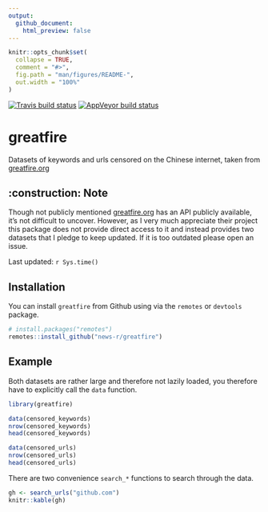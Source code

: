 ```yaml
---
output: 
  github_document:
    html_preview: false
---
```


<!-- README.md is generated from README.Rmd. Please edit that file -->

```r
knitr::opts_chunk$set(
  collapse = TRUE,
  comment = "#>",
  fig.path = "man/figures/README-",
  out.width = "100%"
)
```
<!-- badges: start -->
[![Travis build status](https://travis-ci.org/news-r/greatfire.svg?branch=master)](https://travis-ci.org/news-r/greatfire)
[![AppVeyor build status](https://ci.appveyor.com/api/projects/status/github/news-r/greatfire?branch=master&svg=true)](https://ci.appveyor.com/project/news-r/greatfire)
<!-- badges: end -->

# greatfire

Datasets of keywords and urls censored on the Chinese internet, taken from [greatfire.org](https://en.greatfire.org/)

## :construction: Note

Though not publicly mentioned [greatfire.org](https://en.greatfire.org/) has an API publicly available, it's not difficult to uncover. However, as I very much appreciate their project this package does not provide direct access to it and instead provides two datasets that I pledge to keep updated. If it is too outdated please open an issue.

Last updated: `r Sys.time()`

## Installation

You can install `greatfire` from Github using via the `remotes` or `devtools` package.

``` r
# install.packages("remotes")
remotes::install_github("news-r/greatfire")
```

## Example

Both datasets are rather large and therefore not lazily loaded, you therefore have to explicitly call the `data` function.

```r
library(greatfire)

data(censored_keywords)
nrow(censored_keywords)
head(censored_keywords)

data(censored_urls)
nrow(censored_urls)
head(censored_urls)
```

There are two convenience `search_*` functions to search through the data.

```r
gh <- search_urls("github.com") 
knitr::kable(gh)
```